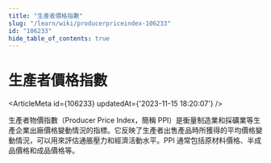 ```yaml
---
title: "生產者價格指數"
slug: "/learn/wiki/producerpriceindex-106233"
id: "106233"
hide_table_of_contents: true
---
```



# 生產者價格指數

<ArticleMeta id={106233} updatedAt={'2023-11-15 18:20:07'} />
<div className='border-solid border-b border-t-0 my-4 border-[var(--ifm-color-gray-300)]' />

生產者物價指數（Producer Price Index，簡稱 PPI）是衡量制造業和採礦業等生產企業出廠價格變動情況的指標。它反映了生產者出售產品時所獲得的平均價格變動情況，可以用來評估通脹壓力和經濟活動水平。PPI 通常包括原材料價格、半成品價格和成品價格等。
